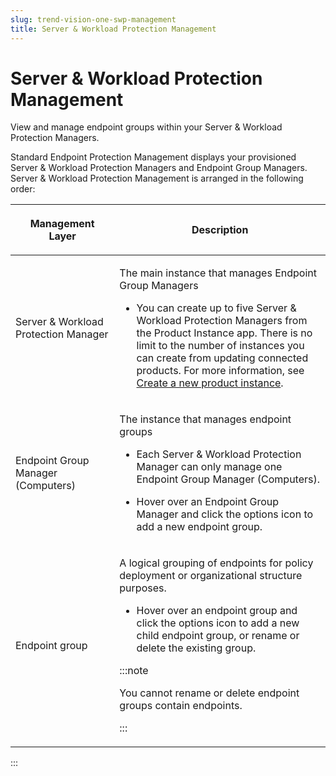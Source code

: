 ```yaml
---
slug: trend-vision-one-swp-management
title: Server & Workload Protection Management
---
```

# Server & Workload Protection Management

View and manage endpoint groups within your Server & Workload Protection Managers.

Standard Endpoint Protection Management displays your provisioned Server & Workload Protection Managers and Endpoint Group Managers. Server & Workload Protection Management is arranged in the following order:

<table>
<colgroup>
<col style="width: 33%" />
<col style="width: 67%" />
</colgroup>
<thead>
<tr>
<th><p>Management Layer</p></th>
<th><p>Description</p></th>
</tr>
</thead>
<tbody>
<tr>
<td><p>Server &amp; Workload Protection Manager</p></td>
<td><p>The main instance that manages Endpoint Group Managers</p>
<ul>
<li><p>You can create up to five Server &amp; Workload Protection Managers from the Product Instance app. There is no limit to the number of instances you can create from updating connected products. For more information, see <a href="trend-vision-one-creating-new-product-instance">Create a new product instance</a>.</p></li>
</ul></td>
</tr>
<tr>
<td><p>Endpoint Group Manager (Computers)</p></td>
<td><p>The instance that manages endpoint groups</p>
<ul>
<li><p>Each Server &amp; Workload Protection Manager can only manage one Endpoint Group Manager (Computers).</p></li>
<li><p>Hover over an Endpoint Group Manager and click the options icon to add a new endpoint group.</p></li>
</ul></td>
</tr>
<tr>
<td><p>Endpoint group</p></td>
<td><p>A logical grouping of endpoints for policy deployment or organizational structure purposes.</p>
<ul>
<li><p>Hover over an endpoint group and click the options icon to add a new child endpoint group, or rename or delete the existing group.</p></li>
</ul>


:::note

<p>You cannot rename or delete endpoint groups contain endpoints.</p>


:::

</td>
</tr>
</tbody>
</table>
:::
